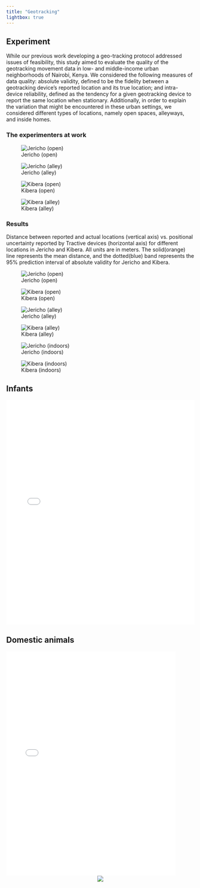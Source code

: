 ```yaml
---
title: "Geotracking"
lightbox: true
---
```


::: {.panel-tabset}

## Experiment
While our previous work developing a geo-tracking protocol addressed issues of feasibility, this study aimed to evaluate the quality of the geotracking movement data in low- and middle-income urban neighborhoods of Nairobi, Kenya. We considered the following measures of data quality: absolute validity, defined to be the fidelity between a geotracking device’s reported location and its true location; and intra-device reliability, defined as the tendency for a given geotracking device to report the same location when stationary. Additionally, in order to explain the variation that might be encountered in these urban settings, we considered different types of locations, namely open spaces, alleyways, and inside homes.


### The experimenters at work
![Jericho (open)](img/jericho-open.jpg){group="experimenters"}

![Jericho (alley)](img/jericho-alley.jpg){group="experimenters"}

![Kibera (open)](img/kibera-open.jpg){group="experimenters"}

![Kibera (alley)](img/kibera-alley-cropped-v2.png){group="experimenters"}


### Results

Distance between reported and actual locations (vertical axis) vs. positional uncertainty reported by Tractive devices (horizontal axis) for different locations in Jericho and Kibera. All units are in meters. The solid(orange) line represents the mean distance, and the dotted(blue) band represents the 95% prediction interval of absolute validity for Jericho and Kibera.

![Jericho (open)](img/open_abs_1.png){group="results"}

![Kibera (open)](img/open_abs_1kib.png){group="results"}

![Jericho (alley)](img/alley_abs_1.png){group="results"}

![Kibera (alley)](img/alley_abs_1kib.png){group="results"}

![Jericho (indoors)](img/indoor_abs_1.png){group="results"}

![Kibera (indoors)](img/indoor_abs_1kib.png){group="results"}





## Infants

```{=html}
<iframe src="deidentified_map-humans.html" width="100%" height="600px" style="border:none;"></iframe>
```




## Domestic animals

```{=html}
<iframe src="deidentified_map-animals.html" width="90%" height="600px" style="border:none;"></iframe>
```

<center>
![](img/hacking_ggplot2_animal_legend.png)
</center>

:::



